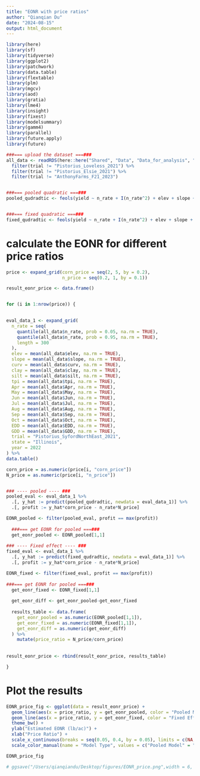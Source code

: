 ```yaml
---
title: "EONR with price ratios"
author: "Qianqian Du"
date: "2024-08-15"
output: html_document
---
```


```r
library(here)
library(sf)
library(tidyverse)
library(ggplot2)
library(patchwork)
library(data.table)
library(flextable)
library(plm)
library(mgcv)
library(aod)
library(gratia)
library(lme4)
library(insight)
library(fixest)
library(modelsummary)
library(gamm4)
library(parallel)
library(future.apply)
library(future)
```


```r
###=== upload the dataset ===###
all_data <- readRDS(here::here("Shared", "Data", "Data_for_analysis", "data_for_analysis_revise.rds")) %>% 
  filter(trial != "Pistorius_Loveless_2021") %>% 
  filter(trial != "Pistorius_Elsie_2021") %>% 
  filter(trial != "AnthonyFarms_F21_2023")


###=== pooled quadratic ===###
pooled_qudradtic <- feols(yield ~ n_rate + I(n_rate^2) + elev + slope + curv + clay + silt + Apr + May + Jun + Jul + Aug + GDD + EDD + I(n_rate*elev) + I(n_rate*slope) + I(n_rate*curv) + I(n_rate*clay) + I(n_rate*silt) + I(n_rate*Apr) + I(n_rate*May) + I(n_rate*Jun) + I(n_rate*Jul) + I(n_rate*Aug) + I(n_rate*GDD) + I(n_rate*EDD), cluster = ~ trial, data = all_data)


###=== fixed quadratic ===###
fixed_qudradtic <- feols(yield ~ n_rate + I(n_rate^2) + elev + slope + curv + clay + silt + Apr + May + Jun + Jul + Aug + GDD + EDD + I(n_rate*elev) + I(n_rate*slope) + I(n_rate*curv) + I(n_rate*clay) + I(n_rate*silt) + I(n_rate*Apr) + I(n_rate*May) + I(n_rate*Jun) + I(n_rate*Jul) + I(n_rate*Aug) + I(n_rate*GDD) + I(n_rate*EDD) | trial, cluster = ~ trial, data = all_data)

```

# calculate the EONR for different price ratios
```r

price <- expand_grid(corn_price = seq(2, 5, by = 0.2),
                     n_price = seq(0.2, 1, by = 0.1))

result_eonr_price <- data.frame()


for (i in 1:nrow(price)) {
  

eval_data_1 <- expand_grid(
  n_rate = seq(
    quantile(all_data$n_rate, prob = 0.05, na.rm = TRUE), 
    quantile(all_data$n_rate, prob = 0.95, na.rm = TRUE), 
    length = 300
  ),
  elev = mean(all_data$elev, na.rm = TRUE),
  slope = mean(all_data$slope, na.rm = TRUE),
  curv = mean(all_data$curv, na.rm = TRUE),
  clay = mean(all_data$clay, na.rm = TRUE),
  silt = mean(all_data$silt, na.rm = TRUE),
  tpi = mean(all_data$tpi, na.rm = TRUE),
  Apr = mean(all_data$Apr, na.rm = TRUE),
  May = mean(all_data$May, na.rm = TRUE),
  Jun = mean(all_data$Jun, na.rm = TRUE),
  Jul = mean(all_data$Jul, na.rm = TRUE),
  Aug = mean(all_data$Aug, na.rm = TRUE),
  Sep = mean(all_data$Sep, na.rm = TRUE),
  Oct = mean(all_data$Oct, na.rm = TRUE),
  EDD = mean(all_data$EDD, na.rm = TRUE),
  GDD = mean(all_data$GDD, na.rm = TRUE),
  trial = "Pistorius_SyfordNorthEast_2021",
  state = "Illinois",
  year = 2022
) %>% 
data.table() 

corn_price = as.numeric(price[i, "corn_price"])
N_price = as.numeric(price[i, "n_price"])


### ---- pooled ---- ###
pooled_eval <- eval_data_1 %>% 
  .[, y_hat := predict(pooled_qudradtic, newdata = eval_data_1)] %>% 
  .[, profit := y_hat*corn_price - n_rate*N_price]

EONR_pooled <- filter(pooled_eval, profit == max(profit))
  
  ###=== get EONR for pooled ===###
  get_eonr_pooled <- EONR_pooled[1,1]
  
### ---- Fixed effect ---- ###
fixed_eval <- eval_data_1 %>% 
  .[, y_hat := predict(fixed_qudradtic, newdata = eval_data_1)] %>% 
  .[, profit := y_hat*corn_price - n_rate*N_price]

EONR_fixed <- filter(fixed_eval, profit == max(profit))
  
###=== get EONR for pooled ===###
  get_eonr_fixed <- EONR_fixed[1,1]
  
  get_eonr_diff <- get_eonr_pooled-get_eonr_fixed
  
  results_table <- data.frame(
    get_eonr_pooled = as.numeric(EONR_pooled[1,1]),
    get_eonr_fixed = as.numeric(EONR_fixed[1,1]),
    get_eonr_diff = as.numeric(get_eonr_diff)
  ) %>% 
    mutate(price_ratio = N_price/corn_price)
  
  
result_eonr_price <- rbind(result_eonr_price, results_table)

}

```

# Plot the results
```r

EONR_price_fig <- ggplot(data = result_eonr_price) +
  geom_line(aes(x = price_ratio, y = get_eonr_pooled, color = "Pooled Model")) +
  geom_line(aes(x = price_ratio, y = get_eonr_fixed, color = "Fixed Effects Model")) +
  theme_bw() +
  ylab("Estimated EONR (lb/ac)") +
  xlab("Price Ratio") +
  scale_x_continuous(breaks = seq(0.05, 0.4, by = 0.05), limits = c(NA, 0.4))+
  scale_color_manual(name = "Model Type", values = c("Pooled Model" = "black", "Fixed Effects Model" = "red"))

EONR_price_fig

# ggsave("/Users/qianqiandu/Desktop/figures/EONR_price.png",width = 6, height = 4, plot = EONR_price_fig, dpi = 600)

```








